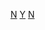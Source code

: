 {{commonscat|Nigerian by year}}

[[Category:各年份各國|N]]
[[Category:奈及利亞各時期歷史|Y]]
[[Category:依年份劃分的非洲|N]]